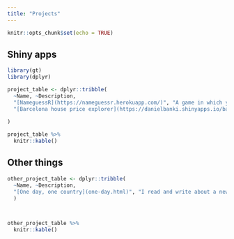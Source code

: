 ```yaml
---
title: "Projects"
---
```


```r
knitr::opts_chunk$set(echo = TRUE)
```

## Shiny apps

```r
library(gt)
library(dplyr)

project_table <- dplyr::tribble(
  ~Name, ~Description,
  "[NameguessR](https://nameguessr.herokuapp.com/)", "A game in which you guess a person's nationality from their name.",
  "[Barcelona house price explorer](https://danielbanki.shinyapps.io/barcelona-house-prices-explorer/)", "An interactive app to visualise house prices in Barcelona."
  
)
```


```r
project_table %>% 
  knitr::kable()

```

## Other things
```r


other_project_table <- dplyr::tribble(
  ~Name, ~Description,
  "[One day, one country](one-day.html)", "I read and write about a new country every day."
  )
  



```

```r
other_project_table %>% 
  knitr::kable()

```